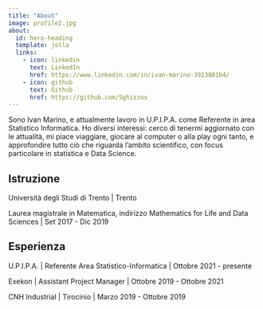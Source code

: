 ```yaml
---
title: "About"
image: profile2.jpg
about:
  id: hero-heading
  template: jolla
  links:
    - icon: linkedin
      text: LinkedIn
      href: https://www.linkedin.com/in/ivan-marino-3913881b4/
    - icon: github
      text: Github
      href: https://github.com/Sghizzus
---
```


Sono Ivan Marino, e attualmente lavoro in U.P.I.P.A. come Referente in area Statistico Informatica. Ho diversi interessi: cerco di tenermi aggiornato con le attualità, mi piace viaggiare, giocare al computer o alla play ogni tanto, e approfondire tutto ciò che riguarda l'ambito scientifico, con focus particolare in statistica e Data Science.

## Istruzione

Università degli Studi di Trento \| Trento

Laurea magistrale in Matematica, indirizzo Mathematics for Life and Data Sciences \| Set 2017 - Dic 2019

## Esperienza

U.P.I.P.A. \| Referente Area Statistico-Informatica \| Ottobre 2021 - presente

Exekon \| Assistant Project Manager \| Ottobre 2019 - Ottobre 2021

CNH Industrial \| Tirocinio \| Marzo 2019 - Ottobre 2019
